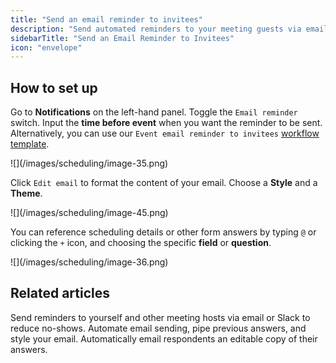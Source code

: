 ```yaml
---
title: "Send an email reminder to invitees"
description: "Send automated reminders to your meeting guests via email. Easily input scheduling details that adapt to respondent input."
sidebarTitle: "Send an Email Reminder to Invitees"
icon: "envelope"
---
```


## How to set up

Go to **Notifications** on the left-hand panel. Toggle the `Email reminder` switch. Input the **time before event** when you want the reminder to be sent. Alternatively, you can use our `Event email reminder to invitees` [workflow template](/help/scheduling-workflows#b4ec6e368aca4853afa82cb14846d0cd).

<Frame>
  ![](/images/scheduling/image-35.png)
</Frame>

Click `Edit email` to format the content of your email. Choose a **Style** and a **Theme**.

<Frame>
  ![](/images/scheduling/image-45.png)
</Frame>

You can reference scheduling details or other form answers by typing `@` or clicking the `+` icon, and choosing the specific **field** or **question**.

<Frame>
  ![](/images/scheduling/image-36.png)
</Frame>

## Related articles

<CardGroup cols={3}>
  <Card title="Scheduling actions" icon="circle-calendar" iconType="regular" color="#FFC738" href="/help/scheduling-workflows">
    Send reminders to yourself and other meeting hosts via email or Slack to reduce no-shows.
  </Card>
  <Card title="Custom email notifications" icon="envelope-open-text" iconType="regular" color="#FFC738" href="/help/custom-emails">
    Automate email sending, pipe previous answers, and style your email.
  </Card>
  <Card title="Respondent notification email" icon="bell" iconType="regular" color="#FFC738" href="/help/respondent-emails">
    Automatically email respondents an editable copy of their answers.
  </Card>
</CardGroup>
